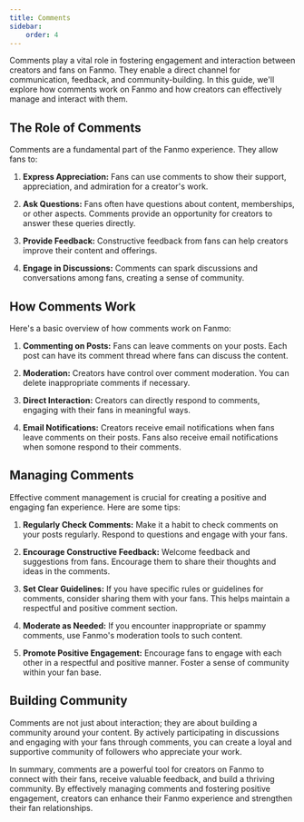 ```yaml
---
title: Comments
sidebar:
    order: 4
---
```


Comments play a vital role in fostering engagement and interaction between creators and fans on Fanmo. They enable a direct channel for communication, feedback, and community-building. In this guide, we'll explore how comments work on Fanmo and how creators can effectively manage and interact with them.

## The Role of Comments

Comments are a fundamental part of the Fanmo experience. They allow fans to:

1. **Express Appreciation:** Fans can use comments to show their support, appreciation, and admiration for a creator's work.

2. **Ask Questions:** Fans often have questions about content, memberships, or other aspects. Comments provide an opportunity for creators to answer these queries directly.

3. **Provide Feedback:** Constructive feedback from fans can help creators improve their content and offerings.

4. **Engage in Discussions:** Comments can spark discussions and conversations among fans, creating a sense of community.

## How Comments Work

Here's a basic overview of how comments work on Fanmo:

1. **Commenting on Posts:** Fans can leave comments on your posts. Each post can have its comment thread where fans can discuss the content.

2. **Moderation:** Creators have control over comment moderation. You can delete inappropriate comments if necessary.

3. **Direct Interaction:** Creators can directly respond to comments, engaging with their fans in meaningful ways.

4. **Email Notifications:** Creators receive email notifications when fans leave comments on their posts. Fans also receive email notifications when somone respond to their comments.

## Managing Comments

Effective comment management is crucial for creating a positive and engaging fan experience. Here are some tips:

1. **Regularly Check Comments:** Make it a habit to check comments on your posts regularly. Respond to questions and engage with your fans.

2. **Encourage Constructive Feedback:** Welcome feedback and suggestions from fans. Encourage them to share their thoughts and ideas in the comments.

3. **Set Clear Guidelines:** If you have specific rules or guidelines for comments, consider sharing them with your fans. This helps maintain a respectful and positive comment section.

4. **Moderate as Needed:** If you encounter inappropriate or spammy comments, use Fanmo's moderation tools to such content.

5. **Promote Positive Engagement:** Encourage fans to engage with each other in a respectful and positive manner. Foster a sense of community within your fan base.

## Building Community

Comments are not just about interaction; they are about building a community around your content. By actively participating in discussions and engaging with your fans through comments, you can create a loyal and supportive community of followers who appreciate your work.

In summary, comments are a powerful tool for creators on Fanmo to connect with their fans, receive valuable feedback, and build a thriving community. By effectively managing comments and fostering positive engagement, creators can enhance their Fanmo experience and strengthen their fan relationships.
